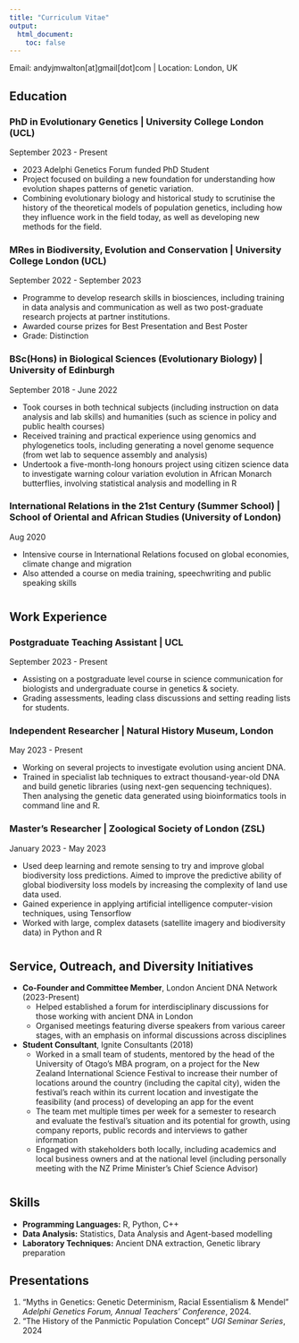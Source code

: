 ```yaml
---
title: "Curriculum Vitae"
output: 
  html_document:
    toc: false
---
```


<div class="cv-container">

<div class="contact-info">
Email: andyjmwalton[at]gmail[dot]com | Location: London, UK
</div>

## Education

### PhD in Evolutionary Genetics | University College London (UCL)
<div class="date-range">September 2023 - Present</div>

- 2023 Adelphi Genetics Forum funded PhD Student
- Project focused on building a new foundation for understanding how evolution shapes patterns of genetic variation. 
- Combining evolutionary biology and historical study to scrutinise the history of the theoretical models of population genetics, including how they influence work in the field today, as well as developing new methods for the field.

### MRes in Biodiversity, Evolution and Conservation | University College London (UCL)
<div class="date-range">September 2022 - September 2023</div>

- Programme to develop research skills in biosciences, including training in data analysis and communication as well as two post-graduate research projects at partner institutions.
- Awarded course prizes for Best Presentation and Best Poster
- Grade: Distinction

### BSc(Hons) in Biological Sciences (Evolutionary Biology) | University of Edinburgh
<div class="date-range">September 2018 - June 2022</div>

-	Took courses in both technical subjects (including instruction on data analysis and lab skills) and humanities (such as science in policy and public health courses)
-	Received training and practical experience using genomics and phylogenetics tools, including generating a novel genome sequence (from wet lab to sequence assembly and analysis)
-	Undertook a five-month-long honours project using citizen science data to investigate warning colour variation evolution in African Monarch butterflies, involving statistical analysis and modelling in R

### International Relations in the 21st Century (Summer School) | School of Oriental and African Studies (University of London)		
<div class="date-range">Aug 2020</div>
-	Intensive course in International Relations focused on global economies, climate change and migration
-	Also attended a course on media training, speechwriting and public speaking skills 

<div style="margin-top: 40px;"></div>

## Work Experience

### Postgraduate Teaching Assistant | UCL
<div class="date-range">September 2023 - Present</div>

- Assisting on a postgraduate level course in science communication for biologists and undergraduate course in genetics & society.
- Grading assessments, leading class discussions and setting reading lists for students.

### Independent Researcher | Natural History Museum, London
<div class="date-range">May 2023 - Present</div>

- Working on several projects to investigate evolution using ancient DNA. 
- Trained in specialist lab techniques to extract thousand-year-old DNA and build genetic libraries (using next-gen sequencing techniques). Then analysing the genetic data generated using bioinformatics tools in command line and R.

### Master's Researcher | Zoological Society of London (ZSL)
<div class="date-range">January 2023 - May 2023</div>

- Used deep learning and remote sensing to try and improve global biodiversity loss predictions. Aimed to improve the predictive ability of global biodiversity loss models by increasing the complexity of land use data used. 
- Gained experience in applying artificial intelligence computer-vision techniques, using Tensorflow
- Worked with large, complex datasets (satellite imagery and biodiversity data) in Python and R

<div style="margin-top: 40px;"></div>

## Service, Outreach, and Diversity Initiatives

- **Co-Founder and Committee Member**, London Ancient DNA Network (2023-Present)
  - Helped established a forum for interdisciplinary discussions for those working with ancient DNA in London
  - Organised meetings featuring diverse speakers from various career stages, with an emphasis on informal discussions across disciplines
  
- **Student Consultant**, Ignite Consultants (2018)
  - Worked in a small team of students, mentored by the head of the University of Otago’s MBA program, on a project for the New Zealand International Science Festival to increase their number of locations around the country (including the capital city), widen the festival’s reach within its current location and investigate the feasibility (and process) of developing an app for the event
  - The team met multiple times per week for a semester to research and evaluate the festival’s situation and its potential for growth, using company reports, public records and interviews to gather information
  - Engaged with stakeholders both locally, including academics and local business owners and at the national level (including personally meeting with the NZ Prime Minister’s Chief Science Advisor)

<div style="margin-top: 40px;"></div>

## Skills

- **Programming Languages:** R, Python, C++
- **Data Analysis:** Statistics, Data Analysis and Agent-based modelling
- **Laboratory Techniques:** Ancient DNA extraction, Genetic library preparation

## Presentations
1. "Myths in Genetics: Genetic Determinism, Racial Essentialism & Mendel" *Adelphi Genetics Forum, Annual Teachers' Conference*, 2024.
2. "The History of the Panmictic Population Concept" *UGI Seminar Series*, 2024

</div>

